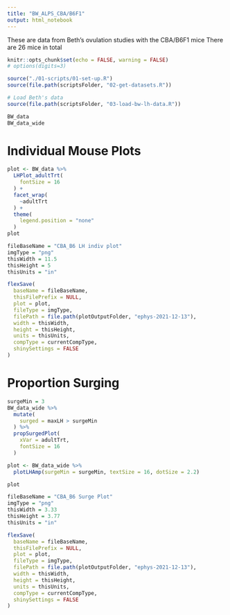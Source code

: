 ```yaml
---
title: "BW_ALPS_CBA/B6F1"
output: html_notebook
---
```


These are data from Beth's ovulation studies with the CBA/B6F1 mice
There are 26 mice in total

```r
knitr::opts_chunk$set(echo = FALSE, warning = FALSE)
# options(digits=3)
```

```r
source("./01-scripts/01-set-up.R")
source(file.path(scriptsFolder, "02-get-datasets.R"))
```

```r
# Load Beth's data
source(file.path(scriptsFolder, "03-load-bw-lh-data.R"))
```


```r
BW_data
BW_data_wide
```

# Individual Mouse Plots
```r
plot <- BW_data %>%
  LHPlot_adultTrt(
    fontSize = 16
  ) +
  facet_wrap(
    ~adultTrt
  ) +
  theme(
    legend.position = "none"
  )
plot

fileBaseName = "CBA_B6 LH indiv plot"
imgType = "png"
thisWidth = 11.5
thisHeight = 5
thisUnits = "in"

flexSave(
  baseName = fileBaseName,
  thisFilePrefix = NULL,
  plot = plot,
  fileType = imgType,
  filePath = file.path(plotOutputFolder, "ephys-2021-12-13"),
  width = thisWidth,
  height = thisHeight,
  units = thisUnits,
  compType = currentCompType,
  shinySettings = FALSE
)

```
# Proportion Surging

```r
surgeMin = 3
BW_data_wide %>%
  mutate(
    surged = maxLH > surgeMin
  ) %>%
  propSurgedPlot(
    xVar = adultTrt,
    fontSize = 16
  )
```

```r
plot <- BW_data_wide %>%
  plotLHAmp(surgeMin = surgeMin, textSize = 16, dotSize = 2.2)

plot

fileBaseName = "CBA_B6 Surge Plot"
imgType = "png"
thisWidth = 3.33
thisHeight = 3.77
thisUnits = "in"

flexSave(
  baseName = fileBaseName,
  thisFilePrefix = NULL,
  plot = plot,
  fileType = imgType,
  filePath = file.path(plotOutputFolder, "ephys-2021-12-13"),
  width = thisWidth,
  height = thisHeight,
  units = thisUnits,
  compType = currentCompType,
  shinySettings = FALSE
)
```

```r

```

